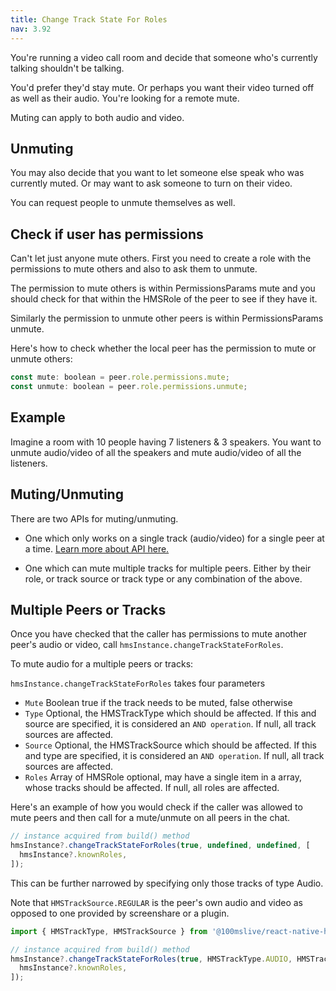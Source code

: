 ```yaml
---
title: Change Track State For Roles
nav: 3.92
---
```


You're running a video call room and decide that someone who's currently talking shouldn't be talking.

You'd prefer they'd stay mute. Or perhaps you want their video turned off as well as their audio. You're looking for a remote mute.

Muting can apply to both audio and video.

## Unmuting
You may also decide that you want to let someone else speak who was currently muted. Or may want to ask someone to turn on their video.

You can request people to unmute themselves as well.

## Check if user has permissions
Can't let just anyone mute others. First you need to create a role with the permissions to mute others and also to ask them to unmute.

The permission to mute others is within PermissionsParams mute and you should check for that within the HMSRole of the peer to see if they have it.

Similarly the permission to unmute other peers is within PermissionsParams unmute.

Here's how to check whether the local peer has the permission to mute or unmute others:

```js
const mute: boolean = peer.role.permissions.mute;
const unmute: boolean = peer.role.permissions.unmute;
```

## Example

Imagine a room with 10 people having 7 listeners & 3 speakers. You want to unmute audio/video of all the speakers and mute audio/video of all the listeners.

## Muting/Unmuting
There are two APIs for muting/unmuting.

* One which only works on a single track (audio/video) for a single peer at a time. [Learn more about API here.](./change-track-state)

* One which can mute multiple tracks for multiple peers. Either by their role, or track source or track type or any combination of the above.

## Multiple Peers or Tracks

Once you have checked that the caller has permissions to mute another peer's audio or video, call `hmsInstance.changeTrackStateForRoles`.

To mute audio for a multiple peers or tracks:

`hmsInstance.changeTrackStateForRoles` takes four parameters

* `Mute` Boolean true if the track needs to be muted, false otherwise
* `Type` Optional, the HMSTrackType which should be affected. If this and source are specified, it is considered an `AND operation`. If null, all track sources are affected.
* `Source` Optional, the HMSTrackSource which should be affected. If this and type are specified, it is considered an `AND operation`. If null, all track sources are affected.
* `Roles` Array of HMSRole optional, may have a single item in a array, whose tracks should be affected. If null, all roles are affected.

Here's an example of how you would check if the caller was allowed to mute peers and then call for a mute/unmute on all peers in the chat.

```js
// instance acquired from build() method
hmsInstance?.changeTrackStateForRoles(true, undefined, undefined, [
  hmsInstance?.knownRoles,
]);
```
This can be further narrowed by specifying only those tracks of type Audio.

Note that `HMSTrackSource.REGULAR` is the peer's own audio and video as opposed to one provided by screenshare or a plugin.
```js
import { HMSTrackType, HMSTrackSource } from '@100mslive/react-native-hms';

// instance acquired from build() method
hmsInstance?.changeTrackStateForRoles(true, HMSTrackType.AUDIO, HMSTrackSource.REGULAR, [
  hmsInstance?.knownRoles,
]);
```
